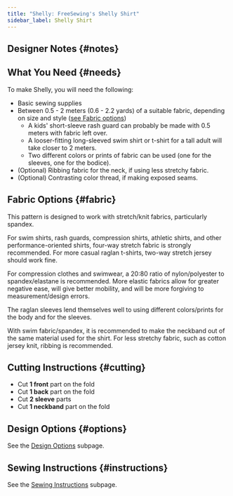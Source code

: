 ```yaml
---
title: "Shelly: FreeSewing's Shelly Shirt"
sidebar_label: Shelly Shirt
---
```



<DocusaurusDoc>
  <DesignInfo design="shelly" noDocsLink />
</DocusaurusDoc>

## Designer Notes {#notes}

<Notes />

## What You Need {#needs}

To make Shelly, you will need the following:

- Basic sewing supplies
- Between 0.5 - 2 meters (0.6 - 2.2 yards) of a suitable fabric, depending on
  size and style ([see Fabric options](#fabric))
  - A kids' short-sleeve rash guard can probably be made with 0.5 meters with
    fabric left over.
  - A looser-fitting long-sleeved swim shirt or t-shirt for a tall adult will
    take closer to 2 meters.
  - Two different colors or prints of fabric can be used (one for the sleeves,
    one for the bodice).
- (Optional) Ribbing fabric for the neck, if using less stretchy fabric.
- (Optional) Contrasting color thread, if making exposed seams.

## Fabric Options {#fabric}

This pattern is designed to work with stretch/knit fabrics, particularly
spandex.

For swim shirts, rash guards, compression shirts, athletic shirts, and other
performance-oriented shirts, four-way stretch fabric is strongly recommended.
For more casual raglan t-shirts, two-way stretch jersey should work fine.

For compression clothes and swimwear, a 20:80 ratio of nylon/polyester to
spandex/elastane is recommended. More elastic fabrics allow for greater
negative ease, will give better mobility, and will be more forgiving to
measurement/design errors.

The raglan sleeves lend themselves well to using different colors/prints for
the body and for the sleeves.

With swim fabric/spandex, it is recommended to make the neckband out of the
same material used for the shirt. For less stretchy fabric, such as cotton
jersey knit, ribbing is recommended.

## Cutting Instructions {#cutting}

- Cut **1 front** part on the fold
- Cut **1 back** part on the fold
- Cut **2 sleeve** parts
- Cut **1 neckband** part on the fold

## Design Options {#options}

<MiniTip>See the [Design Options](/docs/designs/shelly/options/) subpage.</MiniTip>

## Sewing Instructions {#instructions}

<MiniTip>See the [Sewing Instructions](/docs/designs/shelly/instructions/) subpage.</MiniTip>
